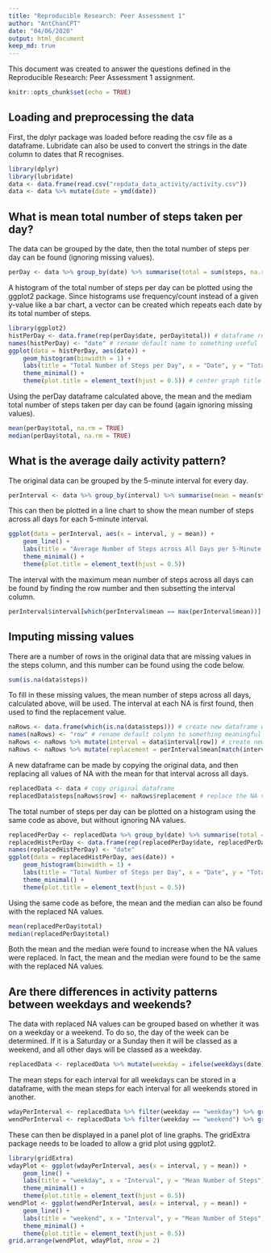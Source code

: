 ```yaml
---
title: "Reproducible Research: Peer Assessment 1"
author: "AntChanCPT"
date: "04/06/2020"
output: html_document
keep_md: true
---
```


This document was created to answer the questions defined in the Reproducible Research: Peer Assessment 1 assignment. 

```r
knitr::opts_chunk$set(echo = TRUE)
```

## Loading and preprocessing the data
First, the dplyr package was loaded before reading the csv file as a dataframe. Lubridate can also be used to convert the strings in the date column to dates that R recognises.

```r
library(dplyr)
library(lubridate)
data <- data.frame(read.csv("repdata_data_activity/activity.csv"))
data <- data %>% mutate(date = ymd(date))
```


## What is mean total number of steps taken per day?
The data can be grouped by the date, then the total number of steps per day can be found (ignoring missing values).

```r
perDay <- data %>% group_by(date) %>% summarise(total = sum(steps, na.rm = TRUE))
```

A histogram of the total number of steps per day can be plotted using the ggplot2 package. Since histograms use frequency/count instead of a given y-value like a bar chart, a vector can be created which repeats each date by its total number of steps.
```r
library(ggplot2)
histPerDay <- data.frame(rep(perDay$date, perDay$total)) # dataframe required for ggplot2
names(histPerDay) <- "date" # rename default name to something useful
ggplot(data = histPerDay, aes(date)) +
    geom_histogram(binwidth = 1) +
    labs(title = "Total Number of Steps per Day", x = "Date", y = "Total Number of Steps") +
    theme_minimal() +
    theme(plot.title = element_text(hjust = 0.5)) # center graph title
```

Using the perDay dataframe calculated above, the mean and the mediam total number of steps taken per day can be found (again ignoring missing values).

```r
mean(perDay$total, na.rm = TRUE)
median(perDay$total, na.rm = TRUE)
```

## What is the average daily activity pattern?
The original data can be grouped by the 5-minute interval for every day.
```r
perInterval <- data %>% group_by(interval) %>% summarise(mean = mean(steps, na.rm = TRUE))
```

This can then be plotted in a line chart to show the mean number of steps across all days for each 5-minute interval.
```r
ggplot(data = perInterval, aes(x = interval, y = mean)) +
    geom_line() +
    labs(title = "Average Number of Steps across All Days per 5-Minute Interval", x = "Interval", y = "Mean Number of Steps") +
    theme_minimal() +
    theme(plot.title = element_text(hjust = 0.5))
```

The interval with the maximum mean number of steps across all days can be found by finding the row number and then subsetting the interval column.
```r
perInterval$interval[which(perInterval$mean == max(perInterval$mean))]
```

## Imputing missing values
There are a number of rows in the original data that are missing values in the steps column, and this number can be found using the code below.

```r
sum(is.na(data$steps))
```

To fill in these missing values, the mean number of steps across all days, calculated above, will be used. The interval at each NA is first found, then used to find the replacement value. 

```r
naRows <- data.frame(which(is.na(data$steps))) # create new dataframe with row numbers for NA values
names(naRows) <- "row" # rename default colymn to something meaningful
naRows <- naRows %>% mutate(interval = data$interval[row]) # create new interval column that uses row number to get interval for NA value
naRows <- naRows %>% mutate(replacement = perInterval$mean[match(interval, perInterval$interval)]) # create new replacement column that matches the interval value from naRows to the interval value in perInterval, returning the mean for that interval across all days
```

A new dataframe can be made by copying the original data, and then replacing all values of NA with the mean for that interval across all days.

```r
replacedData <- data # copy original dataframe
replacedData$steps[naRows$row] <- naRows$replacement # replace the NA values identified by the row number using the replacement value found above
```

The total number of steps per day can be plotted on a histogram using the same code as above, but without ignoring NA values.
```r
replacedPerDay <- replacedData %>% group_by(date) %>% summarise(total = sum(steps))
replacedHistPerDay <- data.frame(rep(replacedPerDay$date, replacedPerDay$total))
names(replacedHistPerDay) <- "date"
ggplot(data = replacedHistPerDay, aes(date)) +
    geom_histogram(binwidth = 1) +
    labs(title = "Total Number of Steps per Day", x = "Date", y = "Total Number of Steps") +
    theme_minimal() +
    theme(plot.title = element_text(hjust = 0.5))
```

Using the same code as before, the mean and the median can also be found with the replaced NA values.
```r
mean(replacedPerDay$total)
median(replacedPerDay$total)
```

Both the mean and the median were found to increase when the NA values were replaced. In fact, the mean and the median were found to be the same with the replaced NA values.

## Are there differences in activity patterns between weekdays and weekends?
The data with replaced NA values can be grouped based on whether it was on a weekday or a weekend. To do so, the day of the week can be determined. If it is a Saturday or a Sunday then it will be classed as a weekend, and all other days will be classed as a weekday.

```r
replacedData <- replacedData %>% mutate(weekday = ifelse(weekdays(date) %in% c("Saturday", "Sunday"), "weekend", "weekday")) # uses weekdays() function to determine day of the week, sets "Saturday" and "Sunday" values to "weekend" and all other values to "weekday" in new weekday column
```

The mean steps for each interval for all weekdays can be stored in a dataframe, with the mean steps for each interval for all weekends stored in another.

```r
wdayPerInterval <- replacedData %>% filter(weekday == "weekday") %>% group_by(interval) %>% summarise(mean = mean(steps))
wendPerInterval <- replacedData %>% filter(weekday == "weekend") %>% group_by(interval) %>% summarise(mean = mean(steps))
```

These can then be displayed in a panel plot of line graphs. The gridExtra package needs to be loaded to allow a grid plot using ggplot2.

```r
library(gridExtra)
wdayPlot <- ggplot(wdayPerInterval, aes(x = interval, y = mean)) +
    geom_line() +
    labs(title = "weekday", x = "Interval", y = "Mean Number of Steps") +
    theme_minimal() +
    theme(plot.title = element_text(hjust = 0.5))
wendPlot <- ggplot(wendPerInterval, aes(x = interval, y = mean)) +
    geom_line() +
    labs(title = "weekend", x = "Interval", y = "Mean Number of Steps") +
    theme_minimal() +
    theme(plot.title = element_text(hjust = 0.5))
grid.arrange(wendPlot, wdayPlot, nrow = 2)
```
